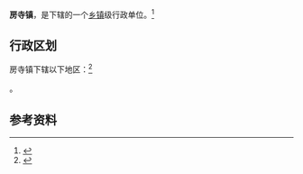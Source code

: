 {{中国乡级行政区|37/14/82/101/000}}

'''房寺镇'''，是{{PRC admin/fullname|37/14/82/101/000|3}}下辖的一个[[乡镇|乡镇]]级行政单位。<ref>{{PRC admin/ref sgc|{{PRC admin/parent|37/14/82/101/000}}}}</ref>

== 行政区划 ==

房寺镇下辖以下地区：<ref>{{PRC admin/ref sgc|37/14/82/101/000}}</ref>

{{PRC admin/children|37/14/82/101/000}}。

== 参考资料 ==

{{reflist}}

{{行政区划小作品}}
{{PRC admin/navcat|37/14/82/101/000}}
